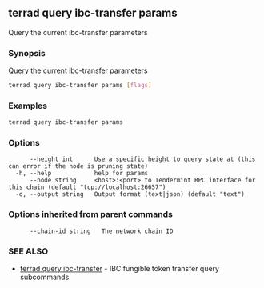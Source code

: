 ## terrad query ibc-transfer params

Query the current ibc-transfer parameters

### Synopsis

Query the current ibc-transfer parameters

```sh Terrad
terrad query ibc-transfer params [flags]
```

### Examples

```sh Terrad
terrad query ibc-transfer params
```

### Options

```
      --height int      Use a specific height to query state at (this can error if the node is pruning state)
  -h, --help            help for params
      --node string     <host>:<port> to Tendermint RPC interface for this chain (default "tcp://localhost:26657")
  -o, --output string   Output format (text|json) (default "text")
```

### Options inherited from parent commands

```
      --chain-id string   The network chain ID
```

### SEE ALSO

* [terrad query ibc-transfer](terrad_query_ibc-transfer.md)	 - IBC fungible token transfer query subcommands


